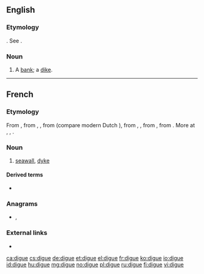==English==

===Etymology===
{{etyl|fr|en}}. See {{m|en|dike}}.

===Noun===
{{en-noun}}

# {{label|en|obsolete}} A [[bank]]; a [[dike]].
#: {{rfquotek|Sir W. Temple}}

{{Webster 1913}}

----

==French==

===Etymology===
From {{etyl|frm|fr}} {{m|frm|digue}}, from {{etyl|fro|fr}} {{m|fro|dike}}, {{m|fro|diic}}, from {{etyl|dum|fr}} {{m|dum|dijc}} (compare modern Dutch {{m|nl|dijk}}), from {{etyl|odt|fr}} {{m|odt|diic}}, {{m|odt|dīc}}, from {{etyl|gem-pro|fr}} {{m|gem-pro|*dīkaz||pool}}, from {{etyl|ine-pro|fr}} {{m|ine-pro|*dʰeygʷ-||to stick, stab, pierce, dig}}. More at {{l|en|dig}}, {{l|en|dike}}, {{l|en|ditch}}.

===Noun===
{{fr-noun|f}}

# [[seawall]], [[dyke]]

====Derived terms====
* {{l|fr|endiguer}}

===Anagrams===
* {{l|fr|guide}}, {{l|fr|guidé}}

===External links===
* {{R:TLFi}}

[[ca:digue]]
[[cs:digue]]
[[de:digue]]
[[et:digue]]
[[el:digue]]
[[fr:digue]]
[[ko:digue]]
[[io:digue]]
[[id:digue]]
[[hu:digue]]
[[mg:digue]]
[[no:digue]]
[[pl:digue]]
[[ru:digue]]
[[fi:digue]]
[[vi:digue]]
